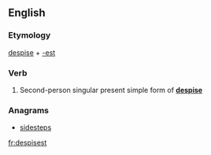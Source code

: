 ==English==

===Etymology===
[[despise]] + [[-est]]

===Verb===
{{en-verb form}}

# {{context|archaic}} Second-person singular present simple form of '''[[despise]]'''

===Anagrams===
* [[sidesteps#English|sidesteps]]

[[fr:despisest]]
